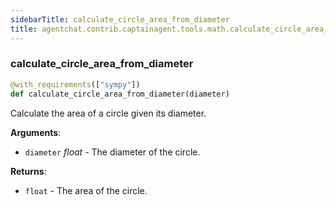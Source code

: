 ```yaml
---
sidebarTitle: calculate_circle_area_from_diameter
title: agentchat.contrib.captainagent.tools.math.calculate_circle_area_from_diameter
---
```


### calculate\_circle\_area\_from\_diameter

```python
@with_requirements(["sympy"])
def calculate_circle_area_from_diameter(diameter)
```

Calculate the area of a circle given its diameter.

**Arguments**:

- `diameter` _float_ - The diameter of the circle.
  

**Returns**:

- `float` - The area of the circle.

